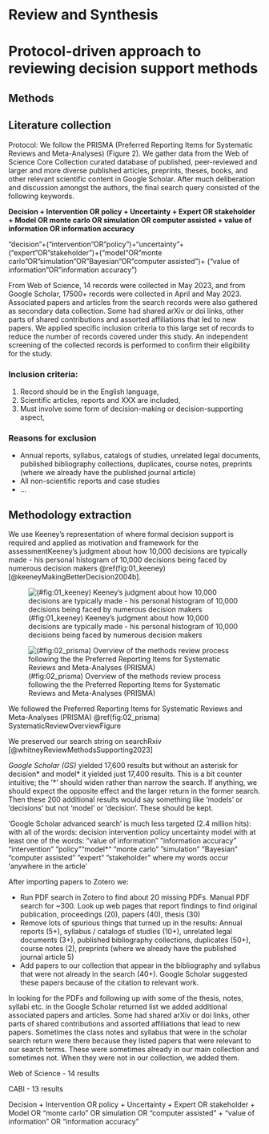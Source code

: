 # Review and Synthesis

# Protocol-driven approach to reviewing decision support methods


## Methods

## Literature collection

Protocol: We follow the PRISMA (Preferred Reporting Items for Systematic Reviews and Meta-Analyses) (Figure 2). We gather data from the Web of Science Core Collection curated database of published, peer-reviewed and larger and more diverse published articles, preprints, theses, books, and other relevant scientific content in Google Scholar. After much deliberation and discussion amongst the authors, the final search query consisted of the following keywords.

**Decision + Intervention OR policy + Uncertainty + Expert OR stakeholder + Model OR monte carlo OR simulation OR computer assisted + value of information OR information accuracy**

“decision”+(“intervention”OR”policy”)+“uncertainty”+(“expert”OR”stakeholder”)+(“model“OR”monte carlo”OR”simulation”OR”Bayesian”OR”computer assisted”)+
(“value of information”OR”information accuracy”)

From Web of Science, 14 records were collected in May 2023, and from Google Scholar, 17500+ records were collected in April and May 2023. Associated papers and articles from the search records were also gathered as secondary data collection. Some had shared arXiv or doi links, other parts of shared contributions and assorted affiliations that led to new papers. We applied specific inclusion criteria to this large set of records to reduce the number of records covered under this study. An independent screening of the collected records is performed to confirm their eligibility for the study.

### Inclusion criteria: 

1. Record should be in the English language, 
1. Scientific articles, reports and XXX are included,
1. Must involve some form of decision-making or decision-supporting aspect,

### Reasons for exclusion

- Annual reports, syllabus, catalogs of studies, unrelated legal documents, published bibliography collections, duplicates, course notes, preprints (where we already have the published journal article)
- All non-scientific reports and case studies
- ... 


## Methodology extraction

We use Keeney’s representation of where formal decision support is required and applied as motivation and framework for the assessmentKeeney’s judgment about how 10,000 decisions are typically made - his personal histogram of 10,000 decisions being faced by numerous decision makers \@ref(fig:01_keeney) [@keeneyMakingBetterDecision2004b].

![(#fig:01_keeney) Keeney’s judgment about how 10,000 decisions are typically made - his personal histogram of 10,000 decisions being faced by numerous decision makers](figs/fig01_Keeney.png)

![(#fig:02_prisma) Overview of the methods review process following the the Preferred Reporting Items for Systematic Reviews and Meta-Analyses (PRISMA)](figs/02_PRISMA_Flow.png)

We followed the Preferred Reporting Items for Systematic Reviews and Meta-Analyses (PRISMA) \@ref(fig:02_prisma) SystematicReviewOverviewFigure 

<!-- temporary note to the co-author team, this figure is editable at this address https://docs.google.com/presentation/d/1TLnVV3VIgcoUeXoBwmzvjdg-08AEW0mhrmnCHfVXQwY/edit#slide=id.p -->

We preserved our search string on searchRxiv [@whitneyReviewMethodsSupporting2023]


*Google Scholar (GS)* yielded 17,600 results but without an asterisk for decision* and model* it yielded just 17,400 results. This is a bit counter intuitive; the ‘*’ should widen rather than narrow the search. If anything, we should expect the opposite effect and the larger return in the former search. Then these 200 additional results would say something like ‘models’ or ‘decisions’ but not ‘model’ or ‘decision’. These should be kept. 

‘Google Scholar advanced search’ is much less targeted (2.4 million hits): 
with all of the words: decision intervention policy uncertainty model
with at least one of the words: “value of information” ”information accuracy” 
“intervention” ”policy”“model*“ 
”monte carlo” ”simulation” ”Bayesian" “computer assisted” 
”expert” ”stakeholder” 
where my words occur ‘anywhere in the article’

After importing papers to Zotero we: 

-	Run PDF search in Zotero to find about 20 missing PDFs. Manual PDF search for ~300. Look up web pages that report findings to find original publication, proceedings (20), papers (40), thesis (30)
-	Remove lots of spurious things that turned up in the results: Annual reports (5+), syllabus / catalogs of studies (10+), unrelated legal documents (3+), published bibliography collections, duplicates (50+), course notes (2), preprints (where we already have the published journal article 5)
-	Add papers to our collection that appear in the bibliography and syllabus that were not already in the search (40+). Google Scholar suggested these papers because of the citation to relevant work. 

In looking for the PDFs and following up with some of the thesis, notes, syllabi etc. in the Google Scholar returned list we added additional associated papers and articles. Some had shared arXiv or doi links, other parts of shared contributions and assorted affiliations that lead to new papers. Sometimes the class notes and syllabus that were in the scholar search return were there because they listed papers that were relevant to our search terms. These were sometimes already in our main collection and sometimes not. When they were not in our collection, we added them.  

Web of Science - 14 results

CABI - 13 results

Decision +
Intervention OR policy +
Uncertainty + 
Expert OR stakeholder +
Model OR "monte carlo" OR simulation OR "computer assisted" + 
"value of information" OR "information accuracy"

